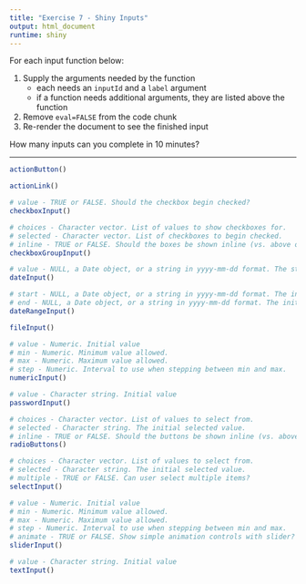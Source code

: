 ```yaml
---
title: "Exercise 7 - Shiny Inputs"
output: html_document
runtime: shiny
---
```


For each input function below: 

1. Supply the arguments needed by the function
    + each needs an `inputId` and a `label` argument
    + if a function needs additional arguments, they are listed above the function
2. Remove `eval=FALSE` from the code chunk
3. Re-render the document to see the finished input

How many inputs can you complete in 10 minutes?

***

```r
actionButton()
```

```r
actionLink()
```

```r
# value - TRUE or FALSE. Should the checkbox begin checked?
checkboxInput()
```

```r
# choices - Character vector. List of values to show checkboxes for.
# selected - Character vector. List of checkboxes to begin checked.
# inline - TRUE or FALSE. Should the boxes be shown inline (vs. above one another)?
checkboxGroupInput()
```

```r
# value - NULL, a Date object, or a string in yyyy-mm-dd format. The starting date.
dateInput()
```

```r
# start - NULL, a Date object, or a string in yyyy-mm-dd format. The initial start date.
# end - NULL, a Date object, or a string in yyyy-mm-dd format. The initial end date.
dateRangeInput()
```

```r
fileInput()
```

```r
# value - Numeric. Initial value
# min - Numeric. Minimum value allowed.
# max - Numeric. Maximum value allowed.
# step - Numeric. Interval to use when stepping between min and max.
numericInput()
```

```r
# value - Character string. Initial value
passwordInput()
```

```r
# choices - Character vector. List of values to select from.
# selected - Character string. The initial selected value.
# inline - TRUE or FALSE. Should the buttons be shown inline (vs. above one another)?
radioButtons()
```

```r
# choices - Character vector. List of values to select from.
# selected - Character string. The initial selected value.
# multiple - TRUE or FALSE. Can user select multiple items?
selectInput()
```

```r
# value - Numeric. Initial value
# min - Numeric. Minimum value allowed.
# max - Numeric. Maximum value allowed.
# step - Numeric. Interval to use when stepping between min and max.
# animate - TRUE or FALSE. Show simple animation controls with slider?
sliderInput()
```

```r
# value - Character string. Initial value
textInput()
```